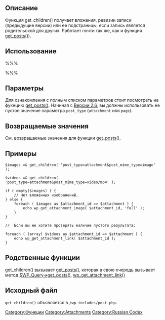 {{Languages|
{{en|Function Reference/get children}}
{{it|Riferimento funzioni/get children}}
{{ja|関数リファレンス/get children}}
{{pt-br|Referência de Função/get children}}
{{ru|Справочник по функциям/get children}}
}}

{{ru:Stub}}
== Описание ==
Функция get_children() получает вложения, ревизии записи (предыдущие версии) или ее подстраницы, если запись является родительской для других. Работает почти так же, как и функция [[Справочник_по_функциям/get posts|get_posts()]]).

== Использование ==

%%%<?php $children =& get_children($args, $output); ?>%%%
== Параметры ==

Для ознакомления с полным списком параметров стоит посмотреть на фукнцию  [[Справочник_по_функциям/get posts|get_posts()]].
Начиная с [[Version 2.6|Версии 2.6]], вы должны использовать не пустое значение параметра <tt>post_type</tt> (<tt>attachment</tt> или <tt>page</tt>).

{{Parameter|$args|mixed|В качестве значения можно передать несколько параметров в стиле «[[Template_Tags/How_to_Pass_Tag_Parameters#Tags_with_query-string-style_parameters |query-string]]» или массив (как показано ниже). Если в качестве значения установить ID записи или ее объект, то функция получит подстраницы для этой записи. Передача пустого значения приведет к получению подстраниц к текущей записи или странице.|optional}}
{{Parameter|$args['numberposts']|integer|Количество подстраниц, которое нужно получить. Если равно -1, то будут получены все подстраницы.|optional|-1}}
{{Parameter|$args['post_parent']|integer| ID записи или страницы, подстраницы к которой нужно получить. Если передать <tt>null</tt> то можно получить любые подстраницы, независимо от родительской.|optional|null}}
{{Parameter|$args['post_type']|string|Может принимать любое значение из столбца post_type таблицы записей (wp_posts). Например, <tt>attachment</tt>, <tt>page</tt> или <tt>revision</tt> или же ключевое слово <tt>any</tt>.|optional|any}}
{{Parameter|$args['post_status']|string|Любое значение из столбца <tt>post_status</tt> таблицы записей ($prefix_posts). Например <tt>publish</tt>, <tt>draft</tt>, <tt>inherit</tt> или же ключевое слово <tt>any</tt>.|optional|any}}
{{Parameter|$args['post_mime_type']|string|Полный или частичный mime-тип. Например, <tt>image</tt>, <tt>video</tt>, <tt>video/mp4</tt>.|optional}}
{{Parameter|$output|constant|Формат возвращаемых функцией данных. Один из трех вариантов <tt>OBJECT</tt>, <tt>ARRAY_A</tt> или <tt>ARRAY_N</tt>|optional|OBJECT}}

== Возвращаемые значения ==
См. возвращаемые значения для функции [[Справочник_по_функциям/get posts|get_posts()]].
== Примеры ==
<pre>$images =& get_children( 'post_type=attachment&post_mime_type=image' );

$videos =& get_children( 'post_type=attachment&post_mime_type=video/mp4' );

if ( empty($images) ) {
	// Нет вложенных изображений.
} else {
	foreach ( $images as $attachment_id => $attachment ) {
		echo wp_get_attachment_image( $attachment_id, 'full' );
	}
}

//  Если вы не хотите проверять наличие пустого результата:

foreach ( (array) $videos as $attachment_id => $attachment ) {
	echo wp_get_attachment_link( $attachment_id );
}</pre>

== Родственные функции ==

get_children() вызывает [[Справочник_по_функциям/get posts|get_posts()]], которая в свою очередь вызывает метод [[Справочник_по_функциям/WP Query#Methods|$WP_Query->get_posts()]], [[Template Tags/wp get attachment link|wp_get_attachment_link()]]

== Исходный файл ==
<!-- Need links to current source code files -->
<tt>get children()</tt> объявляется в <tt>/wp-includes/post.php</tt>.

{{ru:Tag Footer}}

[[Category:Функции]]
[[Category:Attachments]]
[[Category:Russian Codex]]